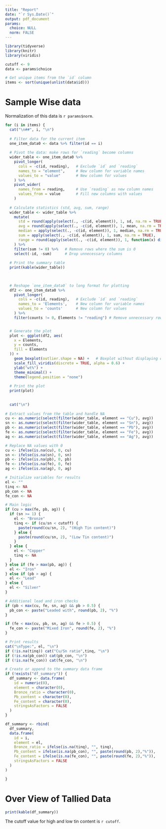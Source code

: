 ```yaml
---
title: "Report"
date: "`r Sys.Date()`"
output: pdf_document
params:
  choice: NULL
  norm: FALSE
---
```

```r

library(tidyverse)
library(knitr)
library(viridis)

cutoff <- 9
data <- params$choice

# Get unique items from the `id` column
items <- sort(unique(unlist(data$id)))

```


# Sample Wise data

Normalization of this data is `r params$norm`.

```r

for (i in items) {
  cat("\n##", i, "\n")
  
  # Filter data for the current item
  one_item_data0 <- data %>% filter(id == i)
  
  # Pivot the data: make rows for `reading` become columns
  wider_table <- one_item_data0 %>%
    pivot_longer(
      cols = -c(id, reading),   # Exclude `id` and `reading`
      names_to = "element",     # New column for variable names
      values_to = "value"       # New column for values
    ) %>%
    pivot_wider(
      names_from = reading,     # Use `reading` as new column names
      values_from = value       # Fill new columns with values
    )
  
  # Calculate statistics (std, avg, sum, range)
  wider_table <- wider_table %>%
    mutate(
      std = round(apply(select(., -c(id, element)), 1, sd, na.rm = TRUE),2),
      avg = round(apply(select(., -c(id, element)), 1, mean, na.rm = TRUE),2),
      median = apply(select(., -c(id, element)), 1, median, na.rm = TRUE),
      sum = apply(select(., -c(id, element)), 1, sum, na.rm = TRUE),
      range = round(apply(select(., -c(id, element)), 1, function(x) diff(range(x, na.rm = TRUE))),2)
    ) %>%
    filter(sum != 0) %>%   # Remove rows where the sum is 0
    select(-id, -sum)      # Drop unnecessary columns
  
  # Print the summary table
  print(kable(wider_table))
  

    
  # Reshape `one_item_data0` to long format for plotting
  df2 <- one_item_data0 %>%
    pivot_longer(
      cols = -c(id, reading),   # Exclude `id` and `reading`
      names_to = 'Elements',    # New column for variable names
      values_to = 'counts'      # New column for values
    ) %>%
    filter(counts != 0, Elements != "reading") # Remove unnecessary rows


  # Generate the plot
  plot <- ggplot(df2, aes(
    x = Elements, 
    y = counts, 
    fill = Elements
  )) +
    geom_boxplot(outlier.shape = NA) +   # Boxplot without displaying outliers explicitly
    scale_fill_viridis(discrete = TRUE, alpha = 0.6) +
    ylab("wt%") +
    theme_minimal() +
    theme(legend.position = "none")
  
  # Print the plot
  print(plot)
  
  
  cat("\n")
  
# Extract values from the table and handle NA
cu <- as.numeric(select(filter(wider_table, element == "Cu"), avg))
sn <- as.numeric(select(filter(wider_table, element == "Sn"), avg))
pb <- as.numeric(select(filter(wider_table, element == "Pb"), avg))
fe <- as.numeric(select(filter(wider_table, element == "Fe"), avg))
ag <- as.numeric(select(filter(wider_table, element == "Ag"), avg))

# Replace NA values with 0
cu <- ifelse(is.na(cu), 0, cu)
sn <- ifelse(is.na(sn), 0, sn)
pb <- ifelse(is.na(pb), 0, pb)
fe <- ifelse(is.na(fe), 0, fe)
ag <- ifelse(is.na(ag), 0, ag)

# Initialize variables for results
el <- ""
tinq <- NA
pb_con <- NA
fe_con <- NA

# Main logic
if (cu > max(fe, pb, ag)) {
  if (sn >= 1) {
    el <- "Bronze"
    tinq <- if (cu/sn < cutoff) {
      paste(round(cu/sn, 2), "(High Tin content)")
    } else {
      paste(round(cu/sn, 2), "(Low Tin content)")
    }
  } else {
    el <- "Copper"
    tinq <- NA
  }
} else if (fe > max(pb, ag)) {
  el <- "Iron"
} else if (pb > ag) {
  el <- "Lead"
} else {
  el <- "Silver"
}

# Additional lead and iron checks
if (pb < max(cu, fe, sn, ag) && pb > 0.5) {
  pb_con <- paste("Leaded with", round(pb, 2), "%")
}

if (fe < max(cu, pb, sn, ag) && fe > 0.5) {
  fe_con <- paste("Mixed Iron", round(fe, 2), "%")
}

# Print results
cat("\nType:", el, "\n")
if (!is.na(tinq)) cat("Cu/Sn ratio",tinq, "\n")
if (!is.na(pb_con)) cat(pb_con, "\n")
if (!is.na(fe_con)) cat(fe_con, "\n")

# Create or append to the summary data frame
if (!exists("df_summary")) {
  df_summary <- data.frame(
    id = numeric(0),
    element = character(0),
    Bronze_ratio = character(0),
    Pb_content = character(0),
    Fe_content = character(0),
    stringsAsFactors = FALSE
  )
}

df_summary <- rbind(
  df_summary,
  data.frame(
    id = i,
    element = el,
    Bronze_ratio = ifelse(is.na(tinq), "", tinq),
    Pb_content = ifelse(is.na(pb_con), "", paste(round(pb, 2),"%")),
    Fe_content = ifelse(is.na(fe_con), "", paste(round(fe, 2),"%")),
    stringsAsFactors = FALSE
  )
)

}
```

# Over View of Tallied Data

```r

print(kable(df_summary))

```

The cutoff value for high and low tin content is `r cutoff`.